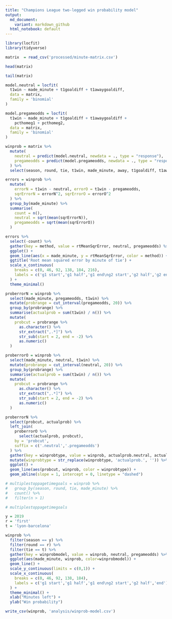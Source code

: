 ```yaml
---
title: "Champions League two-legged win probability model"
output:
  md_document:
    variant: markdown_github
  html_notebook: default
---
```


```r
library(locfit)
library(tidyverse)
```

```r
matrix  = read_csv('processed/minute-matrix.csv')
```

```r
head(matrix)
```

```r
tail(matrix)
```

```r
model.neutral = locfit(
  t1win ~ made_minute + t1goaldiff + t1awaygoaldiff,
  data = matrix,
  family = 'binomial'
)
```

```r
model.pregameodds = locfit(
  t1win ~ made_minute + t1goaldiff + t1awaygoaldiff + 
    pcthomeg1 + pcthomeg2,
  data = matrix,
  family = 'binomial'
)
```

```r
winprob = matrix %>% 
  mutate(
    neutral = predict(model.neutral, newdata = ., type = "response"),
    pregameodds = predict(model.pregameodds, newdata = ., type = "response")
  ) %>% 
  select(season, round, tie, t1win, made_minute, away, t1goaldiff, t1awaygoaldiff, neutral, pregameodds)
```


```r
errors = winprob %>% 
  mutate(
    errorN = t1win - neutral, errorO = t1win - pregameodds,
    sqrErrorN = errorN^2, sqrErrorO = errorO^2
  ) %>% 
  group_by(made_minute) %>% 
  summarise(
    count = n(),
    neutral = sqrt(mean(sqrErrorN)),
    pregameodds = sqrt(mean(sqrErrorO))
  )

errors %>% 
  select(-count) %>% 
  gather(key = method, value = rtMeanSqrError, neutral, pregameodds) %>% 
  ggplot() +
  geom_line(aes(x = made_minute, y = rtMeanSqrError, color = method)) +
  ggtitle('Root mean squared error by minute of tie') +
  scale_x_continuous(
    breaks = c(0, 46, 92, 138, 184, 216),
    labels = c('g1 start','g1 half','g1 end\ng2 start','g2 half','g2 end\net start','et end')
  ) +
  theme_minimal()
```

```r
proberrorN = winprob %>% 
  select(made_minute, pregameodds, t1win) %>% 
  mutate(probrange = cut_interval(pregameodds, 20)) %>% 
  group_by(probrange) %>% 
  summarise(actualprob = sum(t1win) / n()) %>% 
  mutate(
    probcut = probrange %>% 
      as.character() %>% 
      str_extract(",.*]") %>% 
      str_sub(start = 2, end = -2) %>% 
      as.numeric()
  )

proberrorO = winprob %>% 
  select(made_minute, neutral, t1win) %>% 
  mutate(probrange = cut_interval(neutral, 20)) %>% 
  group_by(probrange) %>% 
  summarise(actualprob = sum(t1win) / n()) %>% 
  mutate(
    probcut = probrange %>% 
      as.character() %>% 
      str_extract(",.*]") %>% 
      str_sub(start = 2, end = -2) %>% 
      as.numeric()
  )

proberrorN %>% 
  select(probcut, actualprob) %>% 
  left_join(
    proberrorO %>% 
      select(actualprob, probcut),
    by = 'probcut',
    suffix = c('.neutral','.pregameodds')
  ) %>% 
  gather(key = winprobtype, value = winprob, actualprob.neutral, actualprob.pregameodds) %>% 
  mutate(winprobtype = str_replace(winprobtype, 'actualprob.', '')) %>% 
  ggplot() +
  geom_line(aes(probcut, winprob, color = winprobtype)) +
  geom_abline(slope = 1, intercept = 0, linetype = "dashed")
```

```r
# multiplestoppagetimegoals = winprob %>% 
#   group_by(season, round, tie, made_minute) %>% 
#   count() %>% 
#   filter(n > 1)

# multiplestoppagetimegoals
```

```r
y = 2019
r = 'first'
t = 'lyon-barcelona'

winprob %>% 
  filter(season == y) %>% 
  filter(round == r) %>% 
  filter(tie == t) %>% 
  gather(key = winprobmodel, value = winprob, neutral, pregameodds) %>% 
  ggplot(aes(made_minute, winprob, color=winprobmodel)) +
  geom_line() +
  scale_y_continuous(limits = c(0,1)) +
  scale_x_continuous(
    breaks = c(0, 46, 92, 138, 184),
    labels = c('g1 start','g1 half','g1 end\ng2 start','g2 half','end')
  ) +
  theme_minimal() +
  xlab("Minutes left") +
  ylab("Win probability")
```

```r
write_csv(winprob, 'analysis/winprob-model.csv')
```

